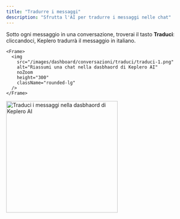 ```yaml
---
title: "Tradurre i messaggi"
description: "Sfrutta l'AI per tradurre i messaggi nelle chat"
---
```


Sotto ogni messaggio in una conversazione, troverai il tasto **Traduci**: cliccandoci, Keplero tradurrà il messaggio in italiano.

    <Frame>
      <img
        src="/images/dashboard/conversazioni/traduci/traduci-1.png"
        alt="Riassumi una chat nella dasbhaord di Keplero AI"
        noZoom
        height="300"
        className="rounded-lg"
      />
    </Frame>

 <Frame>
      <img
        src="/images/dashboard/conversazioni/traduci/traduci-2.png"
        alt="Traduci i messaggi nella dasbhaord di Keplero AI"
        noZoom
        height="300"
        className="rounded-lg"
      />
    </Frame>